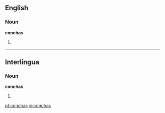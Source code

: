 ==English==

===Noun===
'''conchas'''

# {{plural of|[[concha]]}}

----

==Interlingua==

===Noun===
'''conchas'''

# {{plural of|[[concha]]|lang=Interlingua}}

[[pt:conchas]]
[[vi:conchas]]